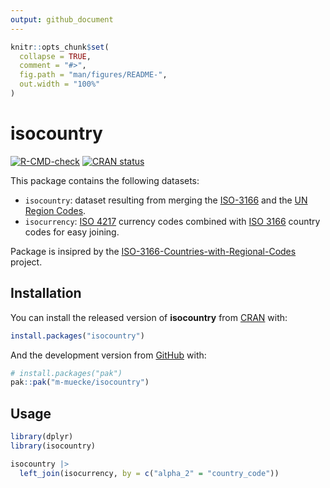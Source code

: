 ```yaml
---
output: github_document
---
```


<!-- README.md is generated from README.Rmd. Please edit that file -->

```r
knitr::opts_chunk$set(
  collapse = TRUE,
  comment = "#>",
  fig.path = "man/figures/README-",
  out.width = "100%"
)
```

# isocountry

<!-- badges: start -->
[![R-CMD-check](https://github.com/m-muecke/isocountry/actions/workflows/R-CMD-check.yaml/badge.svg)](https://github.com/m-muecke/isocountry/actions/workflows/R-CMD-check.yaml)
[![CRAN status](https://www.r-pkg.org/badges/version/isocountry)](https://CRAN.R-project.org/package=isocountry)
<!-- badges: end -->

This package contains the following datasets:

- `isocountry`: dataset resulting from merging the [ISO-3166](https://en.wikipedia.org/wiki/ISO_3166-1) and the [UN Region Codes](https://unstats.un.org/unsd/methodology/m49/overview).
- `isocurrency`: [ISO 4217](https://www.iban.com/currency-codes) currency codes combined with [ISO 3166](https://www.iban.com/country-codes) country codes for easy joining.

Package is insipred by the [ISO-3166-Countries-with-Regional-Codes](https://github.com/lukes/ISO-3166-Countries-with-Regional-Codes) project.

## Installation

You can install the released version of **isocountry** from [CRAN](https://CRAN.R-project.org) with:

```r
install.packages("isocountry")
```

And the development version from [GitHub](https://github.com/) with:

```r
# install.packages("pak")
pak::pak("m-muecke/isocountry")
```

## Usage

```r
library(dplyr)
library(isocountry)

isocountry |>
  left_join(isocurrency, by = c("alpha_2" = "country_code"))
```
